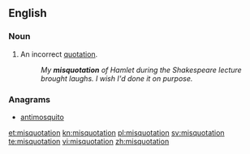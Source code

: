 ==English==

===Noun===
{{en-noun}}

#An incorrect [[quotation]].
#:''My '''misquotation''' of Hamlet during the Shakespeare lecture brought laughs.  I wish I'd done it on purpose.''

===Anagrams===
* [[antimosquito#English|antimosquito]]

[[et:misquotation]]
[[kn:misquotation]]
[[pl:misquotation]]
[[sv:misquotation]]
[[te:misquotation]]
[[vi:misquotation]]
[[zh:misquotation]]